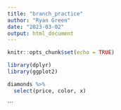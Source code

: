 ```yaml
---
title: "branch_practice"
author: "Ryan Green"
date: "2023-03-02"
output: html_document
---
```


```r
knitr::opts_chunk$set(echo = TRUE)
```

```r
library(dplyr)
library(ggplot2)

diamonds %>%
  select(price, color, x)
```
```


